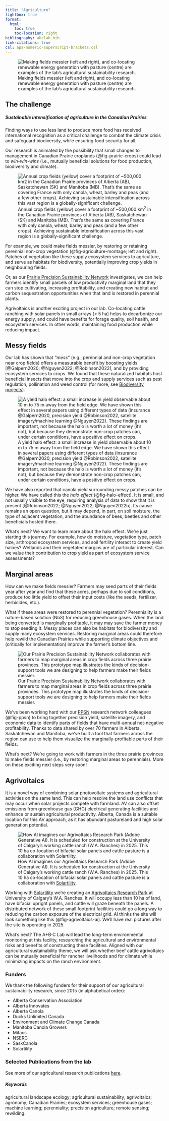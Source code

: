 ```yaml
---
title: "Agriculture"         
lightbox: true
format:
  html:
    toc: true      
    toc-location: right
bibliography: abclab.bib
link-citations: true
csl: apa-numeric-superscript-brackets.csl
---
```


![Making fields messier (left and right), and co-locating renewable energy generation with pasture (centre) are examples of the lab's agricultural sustainability research.](images/agriculture_montage.png){#fig-agriculture-montage}

## The challenge

##### Sustainable intensification of agriculture in the Canadian Prairies

::: {.callout-tip icon="false" title="Why sustainable intensification?"}
Finding ways to use less land to produce more food has received international recognition as a critical challenge to combat the climate crisis and safeguard biodiversity, while ensuring food security for all.
:::

Our research is animated by the possibility that small changes to management in Canadian Prairie croplands (@fig-prairie-crops) could lead to *win-win-wins* (i.e., mutually beneficial solutions for food production, biodiversity and climate).

::: {.column-margin}
![Annual crop fields (yellow) cover a footprint of \~500,000 km^2^ in the Canadian Prairie provinces of Alberta (AB), Saskatchewan (SK) and Manitoba (MB). That's the same as covering France with only canola, wheat, barley and peas (and a few other crops). Achieving sustainable intensification across this vast region is a globally-significant challenge.](images/prairie_crops.jpg){#fig-prairie-crops}
:::

For example, we could [make fields messier]{.textual-bold}, by restoring or retaining perennial non-crop vegetation (@fig-agriculture-montage; left and right). Patches of vegetation like these supply ecosystem services to agriculture, and serve as habitats for biodiversity, potentially improving crop yields in neighbouring fields.

Or, as our [Prairie Precision Sustainability Network](https://www.prairiepsn.ca){.textual_bold target="_blank"} investigates, we can help farmers identify small parcels of low productivity [marginal land]{.textual-bold} that they can stop cultivating, increasing profitability, and creating new habitat and carbon sequestration opportunities when that land is restored in perennial plants.

[Agrivoltaics]{.textual-bold} is another exciting project in our lab. Co-locating cattle ranching with solar panels in small arrays (\< 5 ha) helps to decarbonize our energy supply, and could have benefits for forage quality, soil health, and ecosystem services. In other words, maintaining food production while reducing impact.

## Messy fields

Our lab has shown that *"mess"* (e.g., perennial and non-crop vegetation near crop fields) offers a measurable benefit by boosting yields [@Galpern2020; @Nguyen2022; @Robinson2022], and by providing ecosystem services to crops. We found that these naturalized habitats host beneficial insects that move into the crop and supply services such as pest regulation, pollination and weed control (for more, see [Biodiversity projects](projects_biodiversity.qmd)).

::: column-margin
![A yield halo effect: a small increase in yield observable about 10 m to 75 m away from the field edge. We have shown this effect in several papers using different types of data (insurance @Galpern2020, precision yield @Robinson2022, satellite imagery/machine learning @Nguyen2022). These findings are important, not because the halo is worth a lot of money (it's not), but because they demonstrate non-crop patches can, under certain conditions, have a positive effect on crops.](images/halo_effect.png){#fig-halo-effect}
:::

We have also reported that canola yield surrounding messy patches can be higher. We have called this the *halo effect* (@fig-halo-effect). It is small, and not usually visible to the eye, requiring analysis of data to show that it is present [@Robinson2022; @Nguyen2022; @Nguyen2022b]. Its cause remains an open question, but it may depend, in part, on soil moisture, the type of adjacent vegetation, and the abundance of bees, beetles and other beneficials hosted there.

[What's next?]{.textual-bold} We want to learn more about the halo effect. We're just starting this journey. For example, how do moisture, vegetation type, patch size, arthropod ecosystem services, and soil fertility interact to create yield haloes? Wetlands and their vegetated margins are of particular interest. Can we value their contribution to crop yield as part of ecosystem service assessments?

## Marginal areas

[How can we make fields messier?]{.textual-bold} Farmers may seed parts of their fields year after year and find that these acres, perhaps due to soil conditions, produce too little yield to offset their input costs (like the seeds, fertilizer, herbicides, etc.).

What if these areas were restored to perennial vegetation? Perenniality is a nature-based solution (NbS) for reducing greenhouse gases. When the land being converted is marginally profitable, it may may save the farmer money to stop seeding it. Messy places can also be habitats for biodiversity and supply many ecosystem services. Restoring marginal areas could therefore help rewild the Canadian Prairies while supporting climate objectives and (critically for implementation) improve the farmer's bottom line.

::: column-margin
![Our [Prairie Precision Sustainability Network](https://prairiepsn.ca/){target="_blank"} collaborates with farmers to map marginal areas in crop fields across three prairie provinces. This prototype map illustrates the kinds of decision-support tools we are designing to help farmers make their fields messier.](images/ppsn_infographic.png){#fig-ppsn}
:::

We've been working hard with our [PPSN](https://prairiepsn.ca){target="_blank"} research network colleagues (@fig-ppsn) to bring together precision yield, satellite imagery, and economic data to identify parts of fields that have multi-annual net-negative profitability. Thanks to data shared by over 70 farmers in Alberta, Saskatchewan and Manitoba, we've built a tool that farmers across the region can use to help them visualize the marginally-profitable parts of their fields.

[What's next?]{.textual-bold} We're going to work with farmers in the three prairie provinces to make fields messier (i.e., by restoring marginal areas to perennials). More on these exciting next steps very soon!

## Agrivoltaics

::: {.callout-tip icon="false" title="What is agrivoltaics (AV)?"}
It is a novel way of combining solar photovoltaic systems and agricultural activities on the same land. This can help resolve the land use conflicts that may occur when solar projects compete with farmland. AV can also offset emissions from greenhouse gas (GHG) electrical generating facilities and enhance or sustain agricultural productivity. Alberta, Canada is a suitable location for this AV approach, as it has abundant pastureland and high solar generation potential.
:::

::: column-margin
![How AI imagines our Agrivoltaics Research Park (Adobe Generative AI). It is scheduled for construction at the University of Calgary's working cattle ranch (W.A. Ranches) in 2025. This 10 ha co-location of bifacial solar panels and cattle pasture is a collaboration with [Solartility](https://www.solartility.ca/agrivoltaics/).](images/agrivoltaics_ai_cropped.png){#fig-agrivoltaics-ai}
:::

Working with [Solartility](https://www.solartility.ca/agrivoltaics/){target="_blank"} we're creating an [Agrivoltaics Research Park](https://ucalgary.ca/news/moo-ve-over-theres-exciting-new-solar-project-town){target="_blank"} at University of Calgary's W.A. Ranches. It will occupy less than 10 ha of land, have bifacial upright panels, and cattle will graze beneath the panels. A distributed network of these small footprint facilities could go a long way to reducing the carbon exposure of the electrical grid. AI thinks the site will look something like this (@fig-agrivoltaics-ai). We'll have real pictures after the site is operating in 2025.

[What's next?]{.textual-bold} The A+B⋅C Lab will lead the long-term environmental monitoring at this facility, researching the agricultural and environmental risks and benefits of constructing these facilities. Aligned with our agricultural sustainability theme, we will ask whether beef cattle agrivoltaics can be mutually beneficial for rancher livelihoods and for climate while minimizing impacts on the ranch environment.

### Funders {.unnumbered .unlisted}

We thank the following funders for their support of our agricultural sustainability research, since 2015 (in alphabetical order):

-   Alberta Conservation Association
-   Alberta Innovates
-   Alberta Canola
-   Ducks Unlimited Canada
-   Environment and Climate Change Canada
-   Manitoba Canola Growers
-   Mitacs
-   NSERC
-   SaskCanola
-   Solartility

::: ref-section
### Selected Publications from the lab {.unnumbered .unlisted}

See more of our agricultural research publications [here](publications.qmd).

::: {#refs}
:::

##### Keywords {.unnumbered .unlisted}

agricultural landscape ecology; agricultural sustainability; agrivoltaics; agronomy; Canadian Prairies; ecosystem services; greenhouse gases; machine learning; perenniality; precision agriculture; remote sensing; rewilding.
:::
